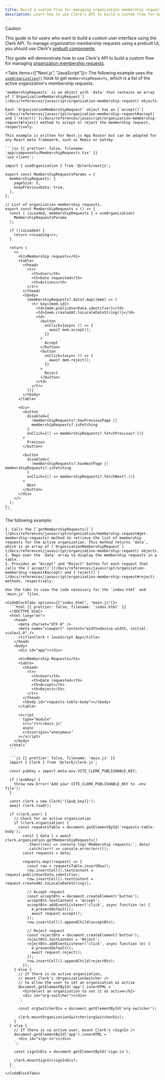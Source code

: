 ```yaml
---
title: Build a custom flow for managing organization membership requests
description: Learn how to use Clerk's API to build a custom flow for managing organization membership requests.
---
```


> [!CAUTION]
> This guide is for users who want to build a _custom_ user interface using the Clerk API. To manage organization membership requests using a _prebuilt_ UI, you should use Clerk's [prebuilt components](/docs/components/overview).

This guide will demonstrate how to use Clerk's API to build a custom flow for managing [organization membership requests](/docs/organizations/overview#membership-requests).

<Tabs items={["Next.js", "JavaScript"]}>
  <Tab>
    The following example uses the [`useOrganization()`](/docs/references/react/use-organization) hook to get `membershipRequests`, which is a list of the active organization's membership requests.

    `membershipRequests` is an object with `data` that contains an array of [`OrganizationMembershipRequest`](/docs/references/javascript/organization-membership-request) objects.

    Each `OrganizationMembershipRequest` object has an [`accept()`](/docs/references/javascript/organization-membership-request#accept) and [`reject()`](/docs/references/javascript/organization-membership-request#reject) method to accept or reject the membership request, respectively.

    This example is written for Next.js App Router but can be adapted for any React meta framework, such as Remix or Gatsby.

    ```jsx {{ prettier: false, filename: 'app/components/MembershipRequests.tsx' }}
    'use client';

    import { useOrganization } from '@clerk/nextjs';

    export const MembershipRequestsParams = {
      membershipRequests: {
        pageSize: 5,
        keepPreviousData: true,
      },
    };

    // List of organization membership requests.
    export const MembershipRequests = () => {
      const { isLoaded, membershipRequests } = useOrganization(
        MembershipRequestsParams
      );

      if (!isLoaded) {
        return <>Loading</>;
      }

      return (
        <>
          <h1>Membership requests</h1>
          <table>
            <thead>
              <tr>
                <th>User</th>
                <th>Date requested</th>
                <th>Actions</th>
              </tr>
            </thead>
            <tbody>
              {membershipRequests?.data?.map((mem) => (
                <tr key={mem.id}>
                  <td>{mem.publicUserData.identifier}</td>
                  <td>{mem.createdAt.toLocaleDateString()}</td>
                  <td>
                    <button
                      onClick={async () => {
                        await mem.accept();
                      }}
                    >
                      Accept
                    </button>
                    <button
                      onClick={async () => {
                        await mem.reject();
                      }}
                    >
                      Reject
                    </button>
                  </td>
                </tr>
              ))}
            </tbody>
          </table>

          <div>
            <button
              disabled={
                !membershipRequests?.hasPreviousPage ||
                membershipRequests?.isFetching
              }
              onClick={() => membershipRequests?.fetchPrevious?.()}
            >
              Previous
            </button>

            <button
              disabled={
                !membershipRequests?.hasNextPage || membershipRequests?.isFetching
              }
              onClick={() => membershipRequests?.fetchNext?.()}
            >
              Next
            </button>
          </div>
        </>
      );
    };
    ```
  </Tab>

  <Tab>
    The following example:

    1. Calls the [`getMembershipRequests()`](/docs/references/javascript/organization/membership-request#get-membership-requests) method to retrieve the list of membership requests for the active organization. This method returns `data`, which is an array of [`OrganizationMembershipRequest`](/docs/references/javascript/organization-membership-request) objects.
    1. Maps over the `data` array to display the membership requests in a table.
    1. Provides an "Accept" and "Reject" button for each request that calls the [`accept()`](/docs/references/javascript/organization-membership-request#accept) and [`reject()`](/docs/references/javascript/organization-membership-request#reject) methods, respectively.

    Use the tabs to view the code necessary for the `index.html` and `main.js` files.

    <CodeBlockTabs options={["index.html", "main.js"]}>
      ```html {{ prettier: false, filename: 'index.html' }}
      <!DOCTYPE html>
      <html lang="en">
        <head>
          <meta charset="UTF-8" />
          <meta name="viewport" content="width=device-width, initial-scale=1.0" />
          <title>Clerk + JavaScript App</title>
        </head>
        <body>
          <div id="app"></div>

          <h1>Membership Requests</h1>
          <table>
            <thead>
              <tr>
                <th>User</th>
                <th>Date requested</th>
                <th>Accept</th>
                <th>Reject</th>
              </tr>
            </thead>
            <tbody id="requests-table-body"></tbody>
          </table>

          <script
            type="module"
            src="/src/main.js"
            async
            crossorigin="anonymous"
          ></script>
        </body>
      </html>
      ```

      ```js {{ prettier: false, filename: 'main.js' }}
      import { Clerk } from '@clerk/clerk-js';

      const pubKey = import.meta.env.VITE_CLERK_PUBLISHABLE_KEY;

      if (!pubKey) {
        throw new Error('Add your VITE_CLERK_PUBLISHABLE_KEY to .env file');
      }

      const clerk = new Clerk('{{pub_key}}');
      await clerk.load();

      if (clerk.user) {
        // Check for an active organization
        if (clerk.organization) {
          const requestsTable = document.getElementById('requests-table-body');
            const { data } = await clerk.organization.getMembershipRequests()
              .then((res) => console.log(`Membership requests:`, data)
              .catch((err) => console.error(err)));
            const requests = data;

            requests.map((request) => {
              const row = requestsTable.insertRow();
              row.insertCell().textContent = request.publicUserData.identifier;
              row.insertCell().textContent = request.createdAt.toLocaleDateString();

              // Accept request
              const acceptBtn = document.createElement('button');
              acceptBtn.textContent = 'Accept';
              acceptBtn.addEventListener('click', async function (e) {
                e.preventDefault();
                await request.accept();
              });
              row.insertCell().appendChild(acceptBtn);

              // Reject request
              const rejectBtn = document.createElement('button');
              rejectBtn.textContent = 'Reject';
              rejectBtn.addEventListener('click', async function (e) {
                e.preventDefault();
                await request.reject();
              });
              row.insertCell().appendChild(rejectBtn);
            });
        } else {
          // If there is no active organization,
          // mount Clerk's <OrganizationSwitcher />
          // to allow the user to set an organization as active
          document.getElementById('app').innerHTML = `
            <h2>Select an organization to set it as active</h2>
            <div id="org-switcher"></div>
          `;

          const orgSwitcherDiv = document.getElementById('org-switcher');

          clerk.mountOrganizationSwitcher(orgSwitcherDiv);
        }
      } else {
        // If there is no active user, mount Clerk's <SignIn />
        document.getElementById('app').innerHTML = `
          <div id="sign-in"></div>
        `;

        const signInDiv = document.getElementById('sign-in');

        clerk.mountSignIn(signInDiv);
      }
      ```
    </CodeBlockTabs>
  </Tab>
</Tabs>
